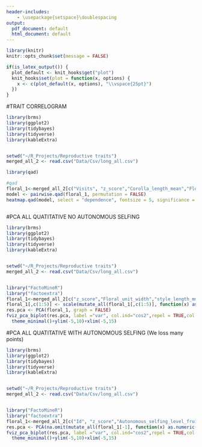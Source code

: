 ```yaml
---
header-includes:
    - \usepackage{setspace}\doublespacing
output:
  pdf_document: default
  html_document: default
---
```



\setlength{\abovedisplayskip}{25pt}
\setlength{\belowdisplayskip}{25pt}
\setlength{\abovedisplayshortskip}{25pt}
\setlength{\belowdisplayshortskip}{25pt}

```r
library(knitr)
knitr::opts_chunk$set(message = FALSE)

if(is_latex_output()) {
  plot_default <- knit_hooks$get("plot")
  knit_hooks$set(plot = function(x, options) { 
    x <- c(plot_default(x, options), "\\vspace{25pt}")
  })
}
```

#TRAIT CORRELOGRAM

```r
library(brms)
library(ggplot2)
library(tidybayes)
library(tidyverse)
library(kableExtra)


setwd("~/R_Projects/Reproductive traits") 
merged_all_2 <- read.csv("Data/Csv/long_all.csv")

library(qad)

#qad
floral_1<-merged_all_2[c("Visits", "z_score","Corolla_length_mean","Floral_unit_width","style_length_mm", "Autonomous_selfing_level_fruit_set","ovules_mean","plant_height_mean_m")]
model <- pairwise.qad(floral_1, permutation = FALSE)
heatmap.qad(model, select = "dependence", fontsize = 5, significance = TRUE, sign.level = 0.05)



```

#PCA ALL QUATITATIVE NO AUTONOMOUS SELFING

```r
library(brms)
library(ggplot2)
library(tidybayes)
library(tidyverse)
library(kableExtra)


setwd("~/R_Projects/Reproductive traits") 
merged_all_2 <- read.csv("Data/Csv/long_all.csv")


library("FactoMineR")
library("factoextra")
floral_1<-merged_all_2[c("z_score","Floral_unit_width","style_length_mm", "ovules_mean","plant_height_mean_m")]
floral_1[,c(1:5)] <- scale(mutate_all(floral_1[,c(1:5)], function(x) as.numeric(as.character(x))))
res.pca <- PCA(floral_1, graph = FALSE)
fviz_pca_biplot(res.pca, label ="var", col.ind="cos2",repel = TRUE,col.var = "cos2",ellipse.level=0.95,gradient.cols = c("#00AFBB", "#E7B800", "#FC4E07")) +
  theme_minimal()+ylim(-5,10)+xlim(-5,15)
```

#PCA ALL QUATITATIVE WITH AUTONOMOUS SELFING (We loss many points)


```r
library(brms)
library(ggplot2)
library(tidybayes)
library(tidyverse)
library(kableExtra)


setwd("~/R_Projects/Reproductive traits") 
merged_all_2 <- read.csv("Data/Csv/long_all.csv")


library("FactoMineR")
library("factoextra")
floral_1<-merged_all_2[c("Id", "z_score","Autonomous_selfing_level_fruit_set","Floral_unit_width","style_length_mm", "ovules_mean","plant_height_mean_m")]
res.pca <- PCA(na.omit(mutate_all(floral_1[-1], function(x) as.numeric(as.character(x)))), graph = FALSE)
fviz_pca_biplot(res.pca, label ="var", col.ind="cos2",repel = TRUE,col.var = "cos2",ellipse.level=0.95,gradient.cols = c("#00AFBB", "#E7B800", "#FC4E07")) +
  theme_minimal()+ylim(-5,10)+xlim(-5,15)
```

